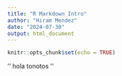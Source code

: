 ```yaml
---
title: "R Markdown Intro"
author: "Hiram Mendez"
date: "2024-07-30"
output: html_document
---
```


```r
knitr::opts_chunk$set(echo = TRUE)
```

''
hola tonotos
''